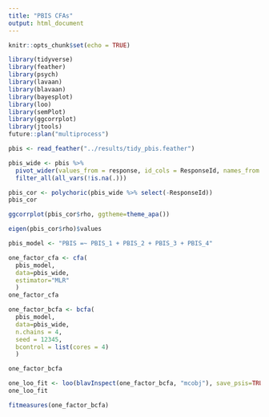 ```yaml
---
title: "PBIS CFAs"
output: html_document
---
```


```r
knitr::opts_chunk$set(echo = TRUE)
```

```r
library(tidyverse)
library(feather)
library(psych)
library(lavaan)
library(blavaan)
library(bayesplot)
library(loo)
library(semPlot)
library(ggcorrplot)
library(jtools)
future::plan("multiprocess")
```

```r
pbis <- read_feather("../results/tidy_pbis.feather")
```

```r
pbis_wide <- pbis %>% 
  pivot_wider(values_from = response, id_cols = ResponseId, names_from = item) %>% 
  filter_all(all_vars(!is.na(.))) 
```

```r
pbis_cor <- polychoric(pbis_wide %>% select(-ResponseId))
pbis_cor
```

```r
ggcorrplot(pbis_cor$rho, ggtheme=theme_apa())
```

```r
eigen(pbis_cor$rho)$values
```

```r
pbis_model <- "PBIS =~ PBIS_1 + PBIS_2 + PBIS_3 + PBIS_4"

one_factor_cfa <- cfa(
  pbis_model, 
  data=pbis_wide, 
  estimator="MLR"
  )
one_factor_cfa
```

```r
one_factor_bcfa <- bcfa(
  pbis_model, 
  data=pbis_wide,
  n.chains = 4,
  seed = 12345,
  bcontrol = list(cores = 4)
  )

one_factor_bcfa
```

```r
one_loo_fit <- loo(blavInspect(one_factor_bcfa, "mcobj"), save_psis=TRUE, k_threshold = 0.5)
one_loo_fit
```

```r
fitmeasures(one_factor_bcfa)
```
